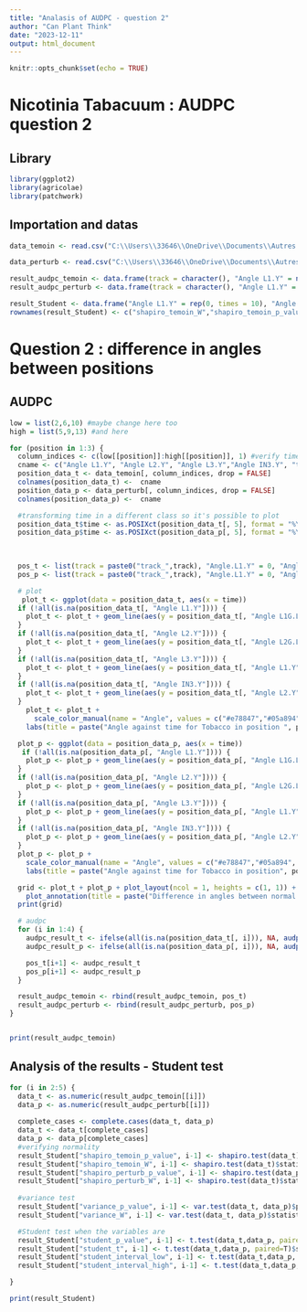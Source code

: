 ```yaml
---
title: "Analasis of AUDPC - question 2"
author: "Can Plant Think"
date: "2023-12-11"
output: html_document
---
```


```r
knitr::opts_chunk$set(echo = TRUE)
```
# Nicotinia Tabacuum : AUDPC question 2

## Library

```r
library(ggplot2)
library(agricolae)
library(patchwork)
```

## Importation and datas
```r
data_temoin <- read.csv("C:\\Users\\33646\\OneDrive\\Documents\\Autres dossiers\\Sup Agro\\2ème année\\Recherche\\R\\ATS1P2_angles_result_training.csv", header = T, sep= ",")

data_perturb <- read.csv("C:\\Users\\33646\\OneDrive\\Documents\\Autres dossiers\\Sup Agro\\2ème année\\Recherche\\R\\ATS1P2_angles_result_training.csv", header = T, sep= ",")

result_audpc_temoin <- data.frame(track = character(), "Angle L1.Y" = numeric(), "Angle L2.Y" = numeric(), "Angle L3.Y" = numeric(), "Angle IN3.Y" = numeric(), stringsAsFactors = FALSE)
result_audpc_perturb <- data.frame(track = character(), "Angle L1.Y" = numeric(), "Angle L2.Y" = numeric(), "Angle L3.Y" = numeric(), "Angle IN3.Y" = numeric(), stringsAsFactors = FALSE)

result_Student <- data.frame("Angle L1.Y" = rep(0, times = 10), "Angle L2.Y" = rep(0, times = 10), "Angle L3.Y" = rep(0, times = 10), "Angle IN3.Y" = rep(0, times = 10), stringsAsFactors = FALSE)
rownames(result_Student) <- c("shapiro_temoin_W","shapiro_temoin_p_value", "shapiro_perturb_W","shapiro_perturb_p_value", "variance_W", "variance_p_value", "student_t", "student_p_value", "student_interval_low", "student_interval_high")
```

# Question 2 : difference in angles between positions

## AUDPC

```r
low = list(2,6,10) #maybe change here too
high = list(5,9,13) #and here

for (position in 1:3) {
  column_indices <- c(low[[position]]:high[[position]], 1) #verify time
  cname <- c("Angle L1.Y", "Angle L2.Y", "Angle L3.Y","Angle IN3.Y", "time")
  position_data_t <- data_temoin[, column_indices, drop = FALSE]
  colnames(position_data_t) <-  cname
  position_data_p <- data_perturb[, column_indices, drop = FALSE]
  colnames(position_data_p) <-  cname

  #transforming time in a different class so it's possible to plot
  position_data_t$time <- as.POSIXct(position_data_t[, 5], format = "%Y-%m-%d %H:%M:%S")
  position_data_p$time <- as.POSIXct(position_data_p[, 5], format = "%Y-%m-%d %H:%M:%S")

  
  
  pos_t <- list(track = paste0("track_",track), "Angle.L1.Y" = 0, "Angle.L2.Y" = 0, "Angle.L3.Y" = 0, "Angle.IN3.Y" = 0)
  pos_p <- list(track = paste0("track_",track), "Angle.L1.Y" = 0, "Angle.L2.Y" = 0, "Angle.L3.Y" = 0, "Angle.IN3.Y" = 0)

  # plot
   plot_t <- ggplot(data = position_data_t, aes(x = time))
  if (!all(is.na(position_data_t[, "Angle L1.Y"]))) {
    plot_t <- plot_t + geom_line(aes(y = position_data_t[, "Angle L1G.L1D"], color = "Angle L1G.L1D"), size = 1) 
  }
  if (!all(is.na(position_data_t[, "Angle L2.Y"]))) {
    plot_t <- plot_t + geom_line(aes(y = position_data_t[, "Angle L2G.L2D"], color = "Angle L2G.L2D"), size = 1)
  }
  if (!all(is.na(position_data_t[, "Angle L3.Y"]))) {
    plot_t <- plot_t + geom_line(aes(y = position_data_t[, "Angle L1.Y"], color = "Angle L1.Y"), size = 1)
  }
  if (!all(is.na(position_data_t[, "Angle IN3.Y"]))) {
    plot_t <- plot_t + geom_line(aes(y = position_data_t[, "Angle L2.Y"], color = "Angle L2.Y"), size = 1)
  }
    plot_t <- plot_t + 
      scale_color_manual(name = "Angle", values = c("#e78847","#05a894", "#dda0dd", "#2a52be")) + 
    labs(title = paste("Angle against time for Tobacco in position ", position, "in normal conditions"), x = "Time", y ="Angle")

  plot_p <- ggplot(data = position_data_p, aes(x = time))
   if (!all(is.na(position_data_p[, "Angle L1.Y"]))) {
    plot_p <- plot_p + geom_line(aes(y = position_data_p[, "Angle L1G.L1D"], color = "Angle L1G.L1D"), size = 1) 
  }
  if (!all(is.na(position_data_p[, "Angle L2.Y"]))) {
    plot_p <- plot_p + geom_line(aes(y = position_data_p[, "Angle L2G.L2D"], color = "Angle L2G.L2D"), size = 1)
  }
  if (!all(is.na(position_data_p[, "Angle L3.Y"]))) {
    plot_p <- plot_p + geom_line(aes(y = position_data_p[, "Angle L1.Y"], color = "Angle L1.Y"), size = 1)
  }
  if (!all(is.na(position_data_p[, "Angle IN3.Y"]))) {
    plot_p <- plot_p + geom_line(aes(y = position_data_p[, "Angle L2.Y"], color = "Angle L2.Y"), size = 1)
  }
  plot_p <- plot_p + 
    scale_color_manual(name = "Angle", values = c("#e78847","#05a894", "#dda0dd", "#2a52be")) +
    labs(title = paste("Angle against time for Tobacco in position", position, "in changed conditions"), x = "Time", y = "Angle")

  grid <- plot_t + plot_p + plot_layout(ncol = 1, heights = c(1, 1)) +
    plot_annotation(title = paste("Difference in angles between normal and changed conditions in position", position, "for Tobacco"))
  print(grid)

  # audpc
  for (i in 1:4) {
    audpc_result_t <- ifelse(all(is.na(position_data_t[, i])), NA, audpc(position_data_t[, i], position_data_t$time, type = "absolute"))
    audpc_result_p <- ifelse(all(is.na(position_data_p[, i])), NA, audpc(position_data_p[, i], position_data_p$time, type = "absolute"))

    pos_t[i+1] <- audpc_result_t
    pos_p[i+1] <- audpc_result_p
  }

  result_audpc_temoin <- rbind(result_audpc_temoin, pos_t)
  result_audpc_perturb <- rbind(result_audpc_perturb, pos_p)
}


print(result_audpc_temoin)
```

## Analysis of the results - Student test

```r
for (i in 2:5) {
  data_t <- as.numeric(result_audpc_temoin[[i]])
  data_p <- as.numeric(result_audpc_perturb[[i]])
  
  complete_cases <- complete.cases(data_t, data_p)
  data_t <- data_t[complete_cases]
  data_p <- data_p[complete_cases]
  #verifying normality
  result_Student["shapiro_temoin_p_value", i-1] <- shapiro.test(data_t)$p.value 
  result_Student["shapiro_temoin_W", i-1] <- shapiro.test(data_t)$statistic
  result_Student["shapiro_perturb_p_value", i-1] <- shapiro.test(data_p) 
  result_Student["shapiro_perturb_W", i-1] <- shapiro.test(data_t)$statistic
  
  #variance test
  result_Student["variance_p_value", i-1] <- var.test(data_t, data_p)$p.value
  result_Student["variance_W", i-1] <- var.test(data_t, data_p)$statistic

  #Student test when the variables are 
  result_Student["student_p_value", i-1] <- t.test(data_t,data_p, paired=T)$p.value
  result_Student["student_t", i-1] <- t.test(data_t,data_p, paired=T)$statistic
  result_Student["student_interval_low", i-1] <- t.test(data_t,data_p, paired=T)$conf.int[1]
  result_Student["student_interval_high", i-1] <- t.test(data_t,data_p, paired=T)$conf.int[2]

}

print(result_Student)

```
